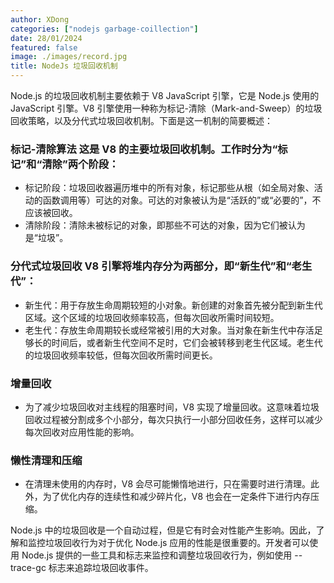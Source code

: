 ```yaml
---
author: XDong
categories: ["nodejs garbage-coillection"]
date: 28/01/2024
featured: false
image: ./images/record.jpg
title: NodeJs 垃圾回收机制
---
```


Node.js 的垃圾回收机制主要依赖于 V8 JavaScript 引擎，它是 Node.js 使用的 JavaScript 引擎。V8 引擎使用一种称为标记-清除（Mark-and-Sweep）的垃圾回收策略，以及分代式垃圾回收机制。下面是这一机制的简要概述：

### 标记-清除算法 这是 V8 的主要垃圾回收机制。工作时分为“标记”和“清除”两个阶段：

  - 标记阶段：垃圾回收器遍历堆中的所有对象，标记那些从根（如全局对象、活动的函数调用等）可达的对象。可达的对象被认为是“活跃的”或“必要的”，不应该被回收。
  - 清除阶段：清除未被标记的对象，即那些不可达的对象，因为它们被认为是“垃圾”。

### 分代式垃圾回收 V8 引擎将堆内存分为两部分，即“新生代”和“老生代”：

  - 新生代：用于存放生命周期较短的小对象。新创建的对象首先被分配到新生代区域。这个区域的垃圾回收频率较高，但每次回收所需时间较短。
  - 老生代：存放生命周期较长或经常被引用的大对象。当对象在新生代中存活足够长的时间后，或者新生代空间不足时，它们会被转移到老生代区域。老生代的垃圾回收频率较低，但每次回收所需时间更长。
### 增量回收
  - 为了减少垃圾回收对主线程的阻塞时间，V8 实现了增量回收。这意味着垃圾回收过程被分割成多个小部分，每次只执行一小部分回收任务，这样可以减少每次回收对应用性能的影响。

### 懒性清理和压缩
  - 在清理未使用的内存时，V8 会尽可能懒惰地进行，只在需要时进行清理。此外，为了优化内存的连续性和减少碎片化，V8 也会在一定条件下进行内存压缩。

Node.js 中的垃圾回收是一个自动过程，但是它有时会对性能产生影响。因此，了解和监控垃圾回收行为对于优化 Node.js 应用的性能是很重要的。开发者可以使用 Node.js 提供的一些工具和标志来监控和调整垃圾回收行为，例如使用 --trace-gc 标志来追踪垃圾回收事件。





